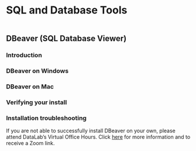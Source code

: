 # SQL and Database Tools

```r

```

## DBeaver (SQL Database Viewer)

### Introduction

### DBeaver on Windows

### DBeaver on Mac

### Verifying your install

### Installation troubleshooting

If you are not able to successfully install DBeaver on your own, please attend DataLab's Virtual Office Hours. Click [here](https://datalab.ucdavis.edu/office-hours/){rel="noopener noreferrer" target="_blank"} for more information and to receive a Zoom link.